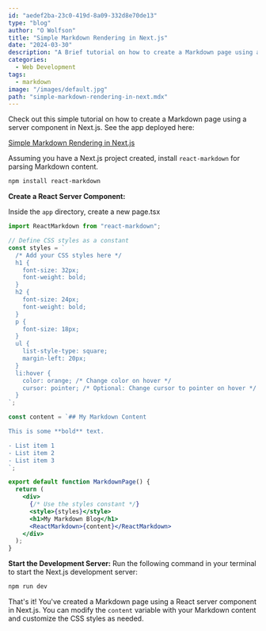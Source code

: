 ```yaml
---
id: "aedef2ba-23c0-419d-8a09-332d8e70de13"
type: "blog"
author: "O Wolfson"
title: "Simple Markdown Rendering in Next.js"
date: "2024-03-30"
description: "A Brief tutorial on how to create a Markdown page using a server component in Next.js "
categories:
  - Web Development
tags:
  - markdown
image: "/images/default.jpg"
path: "simple-markdown-rendering-in-next.mdx"
---
```


Check out this simple tutorial on how to create a Markdown page using a server component in Next.js. See the app deployed here:

[Simple Markdown Rendering in Next.js](https://render-markdown.vercel.app/simple-markdown-render)

Assuming you have a Next.js project created, install `react-markdown` for parsing Markdown content.

```bash
npm install react-markdown
```

**Create a React Server Component:**

Inside the `app` directory, create a new page.tsx

```jsx
import ReactMarkdown from "react-markdown";

// Define CSS styles as a constant
const styles = `
  /* Add your CSS styles here */
  h1 {
    font-size: 32px;
    font-weight: bold;
  }
  h2 {
    font-size: 24px;
    font-weight: bold;
  }
  p {
    font-size: 18px;
  }
  ul {
    list-style-type: square;
    margin-left: 20px;
  }
  li:hover {
    color: orange; /* Change color on hover */
    cursor: pointer; /* Optional: Change cursor to pointer on hover */
  }
`;

const content = `## My Markdown Content

This is some **bold** text.

- List item 1
- List item 2
- List item 3
`;

export default function MarkdownPage() {
  return (
    <div>
      {/* Use the styles constant */}
      <style>{styles}</style>
      <h1>My Markdown Blog</h1>
      <ReactMarkdown>{content}</ReactMarkdown>
    </div>
  );
}
```

**Start the Development Server:**
Run the following command in your terminal to start the Next.js development server:

```bash
npm run dev
```

That's it! You've created a Markdown page using a React server component in Next.js. You can modify the `content` variable with your Markdown content and customize the CSS styles as needed.
